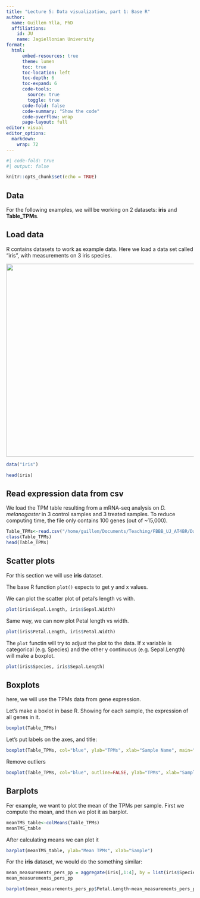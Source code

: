 ```yaml
---
title: "Lecture 5: Data visualization, part 1: Base R"
author:
  name: Guillem Ylla, PhD
  affiliations:
    id: JU
    name: Jagiellonian University
format: 
  html:
      embed-resources: true
      theme: lumen
      toc: true
      toc-location: left
      toc-depth: 6
      toc-expand: 6
      code-tools:
        source: true
        toggle: true
      code-fold: false
      code-summary: "Show the code"
      code-overflow: wrap
      page-layout: full
editor: visual
editor_options: 
  markdown: 
    wrap: 72
---
```


```r
#| code-fold: true
#| output: false

knitr::opts_chunk$set(echo = TRUE)

```

## Data

For the following examples, we will be working on 2 datasets: **iris**
and **Table_TPMs**.

## Load data

R contains datasets to work as example data. Here we load a data set
called "iris", with measurements on 3 iris species.

![](images/clipboard-4018340327.png){width="519"}

```r
data("iris")

head(iris)
```

## Read expression data from csv

We load the TPM table resulting from a mRNA-seq analysis on *D.
melanogaster* in 3 control samples and 3 treated samples. To reduce
computing time, the file only contains 100 genes (out of \~15,000).

```r
Table_TPMs<-read.csv("/home/guillem/Documents/Teaching/FBBB_UJ_AT4BR/Data/TPMs_table_100genes.csv",row.names=1)
class(Table_TPMs)
head(Table_TPMs)
```

## Scatter plots

For this section we will use **iris** dataset.

The base R function `plot()` expects to get y and x values.

We can plot the scatter plot of petal's length vs with.

```r
plot(iris$Sepal.Length, iris$Sepal.Width)
```

Same way, we can now plot Petal length vs width.

```r
plot(iris$Petal.Length, iris$Petal.Width)
```

The `plot` functin will try to adjust the plot to the data. If x
variable is categorical (e.g. Species) and the other y continuous (e.g.
Sepal.Length) will make a boxplot.

```r
plot(iris$Species, iris$Sepal.Length)
```

## Boxplots

here, we will use the TPMs data from gene expression.

Let's make a boxlot in base R. Showing for each sample, the expression
of all genes in it.

```r
boxplot(Table_TPMs)
```

Let's put labels on the axes, and title:

```r
boxplot(Table_TPMs, col="blue", ylab="TPMs", xlab="Sample Name", main="Boxplot gene expression per sample in TPMs")
```

Remove outliers

```r
boxplot(Table_TPMs, col="blue", outline=FALSE, ylab="TPMs", xlab="Sample Name", main="Boxplot gene expression per sample in TPMs")
```

## Barplots

Fer example, we want to plot the mean of the TPMs per sample. First we
compute the mean, and then we plot it as barplot.

```r
meanTMS_table<-colMeans(Table_TPMs)
meanTMS_table
```

After calculating means we can plot it

```r
barplot(meanTMS_table, ylab="Mean TPMs", xlab="Sample")
```

For the **iris** dataset, we would do the something similar:

```r
mean_measurements_pers_pp = aggregate(iris[,1:4], by = list(iris$Species), FUN = mean)
mean_measurements_pers_pp

```

```r
barplot(mean_measurements_pers_pp$Petal.Length~mean_measurements_pers_pp$Group.1, ylab="Mean Sepal Length", xlab="Species of Iris")
```
